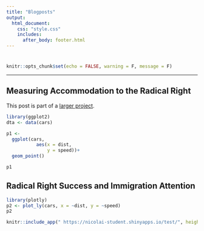 ```yaml
---
title: "Blogposts"
output:
  html_document:
    css: "style.css"
    includes:
      after_body: footer.html
---
```


<head>
<title>Nicolai Berk - Political Science and Data Analysis | Projects</title>
<meta name="description" content="Here I describe some of my projects in more depths to a broader audience, with the aim of broadening the understanding of a particular problem.">
</head>


# {.tabset .tabset-fade}

```r
knitr::opts_chunk$set(echo = FALSE, warning = F, message = F)
```


***

## Measuring Accommodation to the Radical Right

This post is part of a [larger project](https://github.com/nicolaiberk/SMLSE).

```r
library(ggplot2)
dta <- data(cars)

p1 <- 
  ggplot(cars, 
           aes(x = dist, 
               y = speed))+
  geom_point()

p1

```

## Radical Right Success and Immigration Attention

```r
library(plotly)
p2 <- plot_ly(cars, x = ~dist, y = ~speed)
p2

```


```r
knitr::include_app(" https://nicolai-student.shinyapps.io/test/", height = "600pt") 
```

